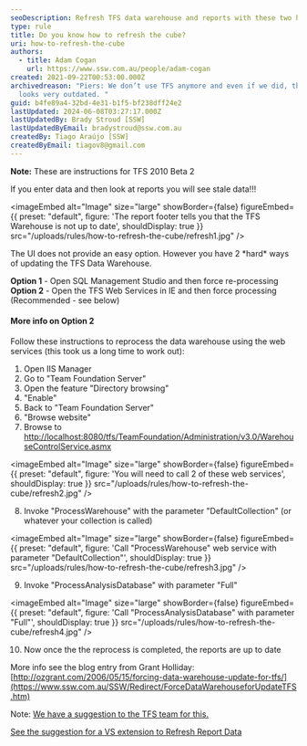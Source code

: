 ```yaml
---
seoDescription: Refresh TFS data warehouse and reports with these two hard ways to update stale data, recommended option includes web services and IIS manager.
type: rule
title: Do you know how to refresh the cube?
uri: how-to-refresh-the-cube
authors:
  - title: Adam Cogan
    url: https://www.ssw.com.au/people/adam-cogan
created: 2021-09-22T00:53:00.000Z
archivedreason: "Piers: We don’t use TFS anymore and even if we did, this rule
  looks very outdated. "
guid: b4fe89a4-32bd-4e31-b1f5-bf238dff24e2
lastUpdated: 2024-06-08T03:27:17.000Z
lastUpdatedBy: Brady Stroud [SSW]
lastUpdatedByEmail: bradystroud@ssw.com.au
createdBy: Tiago Araújo [SSW]
createdByEmail: tiagov8@gmail.com
---
```


**Note:** These are instructions for TFS 2010 Beta 2

If you enter data and then look at reports you will see stale data!!!


<imageEmbed
  alt="Image"
  size="large"
  showBorder={false}
  figureEmbed={{
    preset: "default",
    figure: 'The report footer tells you that the TFS Warehouse is not up to date',
    shouldDisplay: true
  }}
  src="/uploads/rules/how-to-refresh-the-cube/refresh1.jpg"
/>

The UI does not provide an easy option. However you have 2 \*hard\* ways of updating the TFS Data Warehouse.

**Option 1** - Open SQL Management Studio and then force re-processing\
**Option 2** - Open the TFS Web Services in IE and then force processing (Recommended - see below)

#### More info on Option 2

Follow these instructions to reprocess the data warehouse using the web services (this took us a long time to work out):

1. Open IIS Manager
2. Go to "Team Foundation Server"
3. Open the feature "Directory browsing"
4. "Enable"
5. Back to "Team Foundation Server"
6. "Browse website"
7. Browse to <http://localhost:8080/tfs/TeamFoundation/Administration/v3.0/WarehouseControlService.asmx>

   
<imageEmbed
  alt="Image"
  size="large"
  showBorder={false}
  figureEmbed={{
    preset: "default",
    figure: 'You will need to call 2 of these web services',
    shouldDisplay: true
  }}
  src="/uploads/rules/how-to-refresh-the-cube/refresh2.jpg"
/>

8. Invoke "ProcessWarehouse" with the parameter "DefaultCollection" (or whatever your collection is called)

   
<imageEmbed
  alt="Image"
  size="large"
  showBorder={false}
  figureEmbed={{
    preset: "default",
    figure: 'Call "ProcessWarehouse" web service with parameter "DefaultCollection"',
    shouldDisplay: true
  }}
  src="/uploads/rules/how-to-refresh-the-cube/refresh3.jpg"
/>

9. Invoke "ProcessAnalysisDatabase" with parameter "Full"

   
<imageEmbed
  alt="Image"
  size="large"
  showBorder={false}
  figureEmbed={{
    preset: "default",
    figure: 'Call "ProcessAnalysisDatabase" with parameter "Full"',
    shouldDisplay: true
  }}
  src="/uploads/rules/how-to-refresh-the-cube/refresh4.jpg"
/>

10. Now once the the reprocess is completed, the reports are up to date

More info see the blog entry from Grant Holliday:[http://ozgrant.com/2006/05/15/forcing-data-warehouse-update-for-tfs/](https://www.ssw.com.au/SSW/Redirect/ForceDataWarehouseforUpdateTFS.htm)

Note: [We have a suggestion to the TFS team for this.](https://www.ssw.com.au/ssw/Standards/BetterSoftwareSuggestions/TeamFoundationServer.aspx%22%20%5Cl%20%22RefreshTFSCube)

[See the suggestion for a VS extension to Refresh Report Data](https://www.ssw.com.au/ssw/Standards/BetterSoftwareSuggestions/TeamFoundationServer.aspx%22%20%5Cl%20%22RefreshData)
